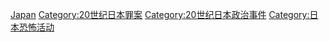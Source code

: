 [[Category:20世纪恐怖活动|Japan]]
[[Category:20世纪日本罪案|Category:20世纪日本罪案]]
[[Category:20世纪日本政治事件|Category:20世纪日本政治事件]]
[[Category:日本恐怖活动|Category:日本恐怖活动]]